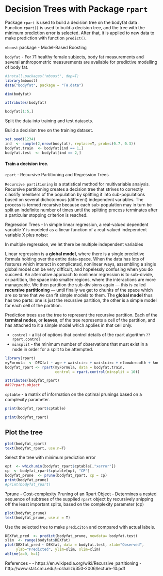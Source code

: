 Decision Trees with Package `rpart`
====

Package `rpart` is used to build a decision tree on the bodyfat data . Function `rpart()` is used to build a decision tree, and the tree with the minimum prediction error is selected. After that, it is applied to new data to make prediction with function `predict()`.



`mboost` package - Model-Based Boosting

`bodyfat` - For 71 healthy female subjects, body fat measurements and several anthropometric measurements are available for predictive modelling of body fat.


```r
#install.packages('mboost', dep=T)
library(mboost)
data("bodyfat", package = "TH.data")
```


```r
dim(bodyfat)
```

```r
attributes(bodyfat)
```

```r
bodyfat[1:5,]
```


Split the data into training and test datasets. 

Build a decision tree on the training dataset.
```r
set.seed(1234)
ind  <- sample(2,nrow(bodyfat), replace=T, prob=c(0.7, 0.3))
bodyfat.train  <- bodyfat[ind == 1,]
bodyfat.test  <- bodyfat[ind == 2,]
```


#### Train a decision tree. 

`rpart` - Recursive Partitioning and Regression Trees

`Recursive partitioning` is a statistical method for multivariable analysis. Recursive partitioning creates a decision tree that strives to correctly classify members of the population by splitting it into sub-populations based on several dichotomous (different) independent variables. The process is termed recursive because each sub-population may in turn be split an indefinite number of times until the splitting process terminates after a particular stopping criterion is reached.

Regression Trees - 
In simple linear regression, a real-valued dependent variable Y is modeled as a linear function of a real-valued independent variable X plus noise:

In multiple regression, we let there be multiple independent variables

Linear regression is a **global model**, where there is a single predictive formula holding over the entire data-space. When the data has lots of features which interact in complicated, nonlinear ways, assembling a single global model can be very difficult, and hopelessly confusing when you do succeed. An alternative approach to nonlinear regression is to sub-divide, or partition, the space into smaller regions, where the interactions are more manageable. We then partition the sub-divisions again — this is called **recursive partitioning** — until finally we get to chunks of the space which are so tame that we can fit simple models to them. The **global model** thus has two parts: one is just the recursive partition, the other is a simple model for each cell of the partition.

Prediction trees use the tree to represent the recursive partition. Each of the
**terminal nodes**, or **leaves**, of the tree represents a cell of the partition, and has
attached to it a simple model which applies in that cell only.



- `control` - a list of options that control details of the rpart algorithm `??rpart.control`
- `minsplit`  - the minimum number of observations that must exist in a node in order for a split to be attempted.

```r
library(rpart)
myFormula  <- DEXfat ~ age + waistcirc + waistcirc + elbowbreadth + kneebreadth
bodyfat_rpart <- rpart(myFormula, data = bodyfat.train,
                       control = rpart.control(minsplit = 10))
```


```r
attributes(bodyfat_rpart)
##??rpart.object
```

`cptable` - a matrix of information on the optimal prunings based on a complexity parameter.

```r
print(bodyfat_rpart$cptable)
```


```r
print(bodyfat_rpart)
```

## Plot the tree 
```r
plot(bodyfat_rpart)
text(bodyfat_rpart, use.n=T)
```

Select the tree with minimum prediction error
```r
opt  <- which.min(bodyfat_rpart$cptable[,"xerror"])
cp  <- bodyfat_rpart$cptable[opt, "CP"]
bodyfat_prune  <- prune(bodyfat_rpart, cp = cp)
print(bodyfat_prune)
#print(bodyfat_rpart)
```
?prune -  Cost-complexity Pruning of an Rpart Object - Determines a nested sequence of subtrees of the supplied `rpart` object by recursively snipping off the least important splits, based on the complexity parameter (cp)



```r
plot(bodyfat_prune)
text(bodyfat_prune, use.n = T)
```

Use the selected tree to make `prediciton` and compared with actual labels. 


```r
DEXfat_pred  <- predict(bodyfat_prune, newdata= bodyfat.test)
xlim  <- range(bodyfat$DEXfat)
plot(DEXfat_pred ~ DEXfat, data = bodyfat.test, xlab="Observed",
     ylab="Predicted", ylim=xlim, xlim=xlim)
abline(a=0, b=1)
```

References - 
- https://en.wikipedia.org/wiki/Recursive_partitioning
- http://www.stat.cmu.edu/~cshalizi/350-2006/lecture-10.pdf
